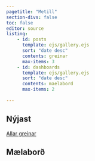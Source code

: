 ```yaml
---
pagetitle: "Metill"
section-divs: false
toc: false
editor: source
listing:
    - id: posts
      template: ejs/gallery.ejs
      sort: "date desc"
      contents: greinar
      max-items: 3
    - id: dashboards
      template: ejs/gallery.ejs
      sort: "date desc"
      contents: maelabord
      max-items: 2
        
---
```



## Nýjast

::: {#posts .column-screen-inset}

:::

[Allar greinar](greinar.qmd){type="button" class="btn btn-primary btn-link"}

<!-- <a href="/posts.html" type="button" class="btn btn-primary btn-link">Allar greinar</button> -->

## Mælaborð

::: {#dashboards .column-page}

:::


